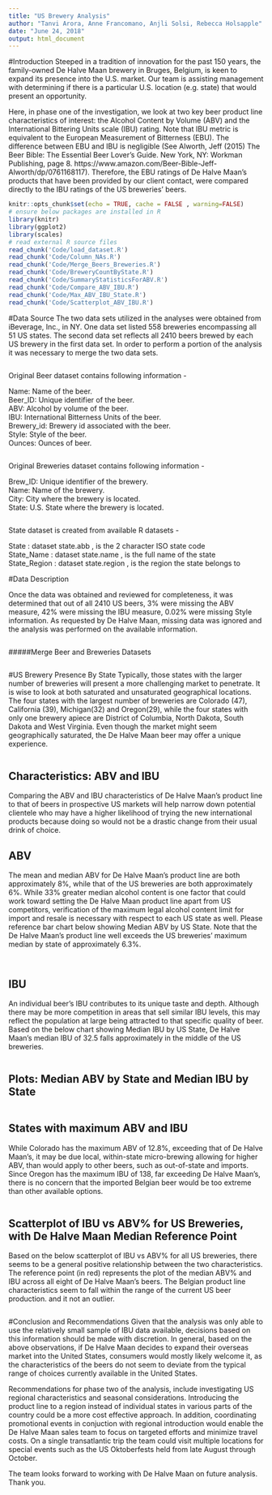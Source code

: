 ---
title: "US Brewery Analysis"
author: "Tanvi Arora, Anne Francomano, Anjli Solsi, Rebecca Holsapple"
date: "June 24, 2018"
output: html_document
---
#Introduction
Steeped in a tradition of innovation for the past 150 years, the family-owned De Halve Maan brewery in Bruges, Belgium, is keen to expand its presence into the U.S. market.  Our team is assisting management with determining if there is a particular U.S. location (e.g. state) that would present an opportunity.  

Here, in phase one of the investigation, we look at two key beer product line characteristics of interest: the Alcohol Content by Volume (ABV) and the International Bittering Units scale (IBU) rating. Note that IBU metric is equivalent to the European Measurement of Bitterness (EBU). The difference between EBU and IBU is negligible (See Alworth, Jeff (2015) The Beer Bible: The Essential Beer Lover’s Guide. New York, NY: Workman Publishing, page 8. https://www.amazon.com/Beer-Bible-Jeff-Alworth/dp/0761168117). Therefore, the EBU ratings of De Halve Maan's products that have been provided by our client contact, were compared directly to the IBU ratings of the US breweries' beers.

```{r setup, include=TRUE}
knitr::opts_chunk$set(echo = TRUE, cache = FALSE , warning=FALSE)
# ensure below packages are installed in R
library(knitr)
library(ggplot2)
library(scales)
# read external R source files
read_chunk('Code/load_dataset.R')
read_chunk('Code/Column_NAs.R')
read_chunk('Code/Merge_Beers_Breweries.R')
read_chunk('Code/BreweryCountByState.R')
read_chunk('Code/SummaryStatisticsForABV.R')
read_chunk('Code/Compare_ABV_IBU.R')
read_chunk('Code/Max_ABV_IBU_State.R')
read_chunk('Code/Scatterplot_ABV_IBU.R')
```

#Data Source
The two data sets utilized in the analyses were obtained from iBeverage, Inc., in NY. One data set listed 558 breweries encompassing all 51 US states. The second data set reflects all 2410 beers brewed by each US brewery in the first data set. In order to perform a portion of the analysis it was necessary to merge the two data sets.  


```{r loadbeerdataset, warning=FALSE}
```
Original Beer dataset contains following information -

Name: Name of the beer. \
Beer_ID: Unique identifier of the beer. \
ABV: Alcohol by volume of the beer. \
IBU: International Bitterness Units of the beer. \
Brewery_id: Brewery id associated with the beer. \
Style: Style of the beer. \
Ounces: Ounces of beer. \

```{r loadbrewdataset, warning=FALSE}
```

Original Breweries dataset contains following information -

Brew_ID: Unique identifier of the brewery. \
Name: Name of the brewery. \
City: City where the brewery is located. \
State: U.S. State where the brewery is located. \

```{r loadstatedataset, warning=FALSE}
```

State dataset is created from available R datasets -

State : dataset state.abb , is the 2 character ISO state code \
State_Name : dataset state.name , is the full name of the state \
State_Region : dataset state.region , is the region the state belongs to \



#Data Description

Once the data was obtained and reviewed for completeness, it was determined that out of all 2410 US beers, 3%  were missing the ABV measure, 42% were missing the IBU measure, 0.02% were missing Style information.  As requested by De Halve Maan, missing data was ignored and the analysis was performed on the available information.

```{r columnNAs, warning=FALSE}
```

#####Merge Beer and Breweries Datasets
```{r mergedatasets, warning = FALSE}
```

#US Brewery Presence By State
Typically, those states with the larger number of breweries will present a more challenging market to penetrate. It is wise to look at both saturated and unsaturated geographical locations. The four states with the largest number of breweries are Colorado (47), California (39), Michigan(32) and Oregon(29), while the four states with only one brewery apiece are District of Columbia, North Dakota, South Dakota and West Virginia.  Even though the market might seem geographically saturated, the De Halve Maan beer may offer a unique experience.

```{r countbystate, warning = FALSE}
```

## Characteristics:   ABV and IBU
Comparing the ABV and IBU characteristics of De Halve Maan's product line to that of beers in prospective US markets will help narrow down potential clientele who may have a higher likelihood of trying the new international products because doing so would not be a drastic change from their usual drink of choice. 

## ABV
The mean and median ABV for De Halve Maan's product line are both approximately 8%, while that of the US breweries are both approximately 6%. While 33% greater median alcohol content is one factor that could work toward setting the De Halve Maan product line apart from US competitors, verification of the maximum legal alcohol content limit for import and resale is necessary with respect to each US state as well. Please reference bar chart below showing Median ABV by US State. Note that the De Halve Maan's product line well exceeds the US breweries' maximum median by state of approximately 6.3%.

```{r summarystatsabv, warning = FALSE}
```

```{r medianABV, warning = FALSE}
```

## IBU
An individual beer's IBU contributes to its unique taste and depth. Although there may be more competition in areas that sell similar IBU levels, this may reflect the population at large being attracted to that specific quality of beer. Based on the below chart showing Median IBU by US State, De Halve Maan's median IBU of 32.5 falls approximately in the middle of the US breweries.
```{r medianIBU, warning = FALSE}
```

## Plots:   Median ABV by State   and Median IBU by State

```{r barplotABVIBU, warning = FALSE}
```

## States with maximum ABV and IBU
While Colorado has the maximum ABV of 12.8%, exceeding that of De Halve Maan's, it may be due local, within-state micro-brewing allowing for higher ABV, than would apply to other beers, such as out-of-state and imports.
Since Oregon has the maximum IBU of 138, far exceeding De Halve Maan's, there is no concern that the imported Belgian beer would be too extreme than other available options. 

```{r maxABV_IBU_state, warning = FALSE}
```

## Scatterplot of IBU vs ABV% for US Breweries, with De Halve Maan Median Reference Point
Based on the below scatterplot of IBU vs ABV% for all US breweries, there seems to be a general positive relationship between the two characteristics.
The reference point (in red) represents the plot of the median ABV% and IBU across all eight of De Halve Maan's beers. The Belgian product line characteristics seem to fall within the range of the current US beer production. and it not an outlier.

```{r scatterplotabvibu, warning = FALSE}
```

#Conclusion and Recommendations
Given that the analysis was only able to use the relatively small sample of IBU data available, decisions based on this information should be made with discretion. In general, based on the above observations, if De Halve Maan decides to expand their overseas market into the United States, consumers would mostly likely welcome it, as the characteristics of the beers do not seem to deviate from the typical range of choices currently available in the United States. 

Recommendations for phase two of the analysis, include investigating US regional characteristics and seasonal considerations.  Introducing the product line to a region instead of individual states in various parts of the country could be a more cost effective approach.  In addition, coordinating promotional events in conjuction with regional introduction would enable the De Halve Maan sales team to focus on targeted efforts and minimize travel costs. On a single transatlantic trip the team could visit multiple locations for special events such as the US Oktoberfests held from late August through October.

The team looks forward to working with De Halve Maan on future analysis.  Thank you.
